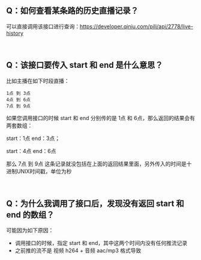 ## Q：如何查看某条路的历史直播记录？
可以直接调用该接口进行查询：https://developer.qiniu.com/pili/api/2778/live-history
 
<br/>

## Q：该接口要传入 start 和 end 是什么意思？
比如主播在如下时段直播：
 ```
 1点 到 3点
 4点 到 6点
 7点 到 9点
 ```
 如果您调用接口的时候 start 和 end 分别传的是 1点 和 6点，那么返回的结果会有两套数组：
 
 start：1点 end：3点；

start：4点 end：6点
 
 那么 7点 到 9点 这条记录就没包括在上面的返回结果里面，另外传入的时间是十进制UNIX时间戳，单位为秒

<br/>

## Q：为什么我调用了接口后，发现没有返回 start 和 end 的数组？
可能因为如下原因：

- 调用接口的时候，指定 start 和 end，其中这两个时间内没有任何推流记录
- 之前推的流不是 视频 h264 + 音频 aac/mp3 格式导致
